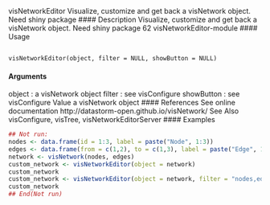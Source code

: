 visNetworkEditor Visualize, customize and get back a visNetwork object. Need shiny
package
#### Description
Visualize, customize and get back a visNetwork object. Need shiny package
62 visNetworkEditor-module
#### Usage
<pre><code>
visNetworkEditor(object, filter = NULL, showButton = NULL)
</code></pre>
#### Arguments
object : a visNetwork object
filter : see visConfigure
showButton : see visConfigure
Value
a visNetwork object
#### References
See online documentation http://datastorm-open.github.io/visNetwork/
See Also
visConfigure, visTree, visNetworkEditorServer
#### Examples
```r
## Not run:
nodes <- data.frame(id = 1:3, label = paste("Node", 1:3))
edges <- data.frame(from = c(1,2), to = c(1,3), label = paste("Edge", 1:2))
network <- visNetwork(nodes, edges)
custom_network <- visNetworkEditor(object = network)
custom_network
custom_network <- visNetworkEditor(object = network, filter = "nodes,edges")
custom_network
## End(Not run)

```
